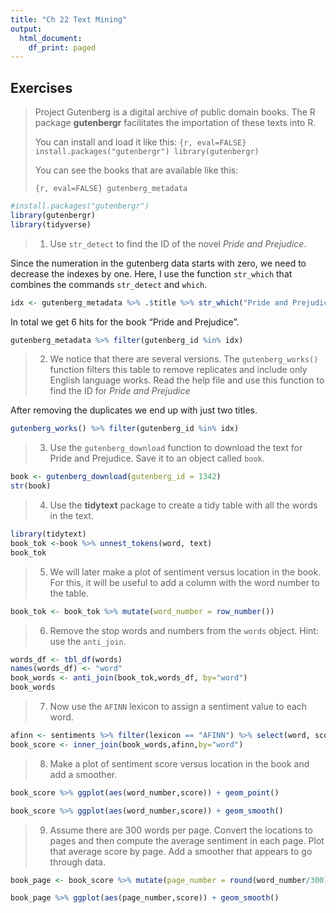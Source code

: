 ```yaml
---
title: "Ch 22 Text Mining"
output:
  html_document:
    df_print: paged
---
```



## Exercises


>Project Gutenberg is a digital archive of public domain books. The R package __gutenbergr__ facilitates the importation of these texts into R.
>
>You can install and load it like this:
>```{r, eval=FALSE}
>install.packages("gutenbergr")
>library(gutenbergr)
>```
>
>You can see the books that are available like this:
>
>```{r, eval=FALSE}
>gutenberg_metadata
>```

```r
#install.packages("gutenbergr")
library(gutenbergr)
library(tidyverse)
```


>1. Use `str_detect` to find the ID of the novel _Pride and Prejudice_. 

Since the numeration in the gutenberg data starts with zero, we need to decrease the indexes by one.
Here, I use the function `str_which` that combines the commands `str_detect` and `which`.
```r
idx <- gutenberg_metadata %>% .$title %>% str_which("Pride and Prejudice") %>% .[]-1
```

In total we get 6 hits for the book "Pride and Prejudice".
```r
gutenberg_metadata %>% filter(gutenberg_id %in% idx)
```


>2. We notice that there are several versions. The `gutenberg_works()` function filters this table to remove replicates and include only English language works. Read the help file and use this function to find the ID for _Pride and Prejudice_

After removing the duplicates we end up with just two titles.
```r
gutenberg_works() %>% filter(gutenberg_id %in% idx)
```


>3. Use the `gutenberg_download` function to download the text for Pride and Prejudice. Save it to an object called `book`.

```r
book <- gutenberg_download(gutenberg_id = 1342)
str(book)
```

    
>4. Use the __tidytext__ package to create a tidy table with all the words in the text.

```r
library(tidytext)
book_tok <-book %>% unnest_tokens(word, text)
book_tok
```

   
>5. We will later make a plot of sentiment versus location in the book. For this, it will be useful to add a column with the word number to the table. 

```r
book_tok <- book_tok %>% mutate(word_number = row_number())
```

>6. Remove the stop words and numbers from the `words` object. Hint: use the `anti_join`. 

```r
words_df <- tbl_df(words)
names(words_df) <- "word"
book_words <- anti_join(book_tok,words_df, by="word")
book_words
```

   
>7. Now use the `AFINN` lexicon to assign a sentiment value to each word.

```r
afinn <- sentiments %>% filter(lexicon == "AFINN") %>% select(word, score)
book_score <- inner_join(book_words,afinn,by="word")
```

    
>8. Make a plot of sentiment score versus location in the book and add a smoother.

```r
book_score %>% ggplot(aes(word_number,score)) + geom_point()
```

```r
book_score %>% ggplot(aes(word_number,score)) + geom_smooth()
```


   
>9. Assume there are 300 words per page. Convert the locations to pages and then compute the average sentiment in each page. Plot that average score by page. Add a smoother that appears to go through data.

```r
book_page <- book_score %>% mutate(page_number = round(word_number/300))
```

```r
book_page %>% ggplot(aes(page_number,score)) + geom_smooth()
```

   
